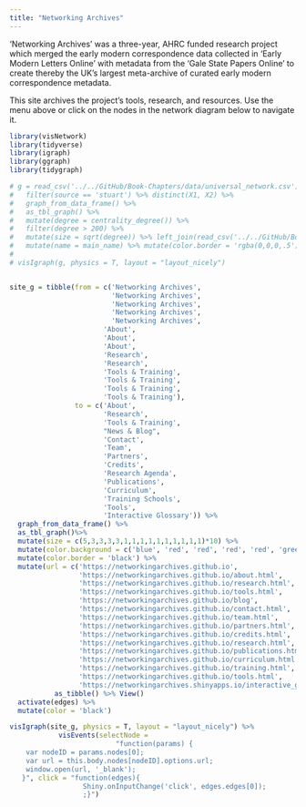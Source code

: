 ```yaml
---
title: "Networking Archives"
---
```


‘Networking Archives’ was a three-year, AHRC funded research project which merged the early modern correspondence data collected in ‘Early Modern Letters Online’ with metadata from the ‘Gale State Papers Online’ to create thereby the UK’s largest meta-archive of curated early modern correspondence metadata. 

This site archives the project's tools, research, and resources. Use the menu above or click on the nodes in the network diagram below to navigate it.

```r

library(visNetwork)
library(tidyverse)
library(igraph)
library(ggraph)
library(tidygraph)

```

```r

# g = read_csv('../../GitHub/Book-Chapters/data/universal_network.csv') %>% 
#   filter(source == 'stuart') %>% distinct(X1, X2) %>%
#   graph_from_data_frame() %>% 
#   as_tbl_graph() %>% 
#   mutate(degree = centrality_degree()) %>% 
#   filter(degree > 200) %>% 
#   mutate(size = sqrt(degree)) %>% left_join(read_csv('../../GitHub/Book-Chapters/data/universal_people.csv')) %>% 
#   mutate(name = main_name) %>% mutate(color.border = 'rgba(0,0,0,.5') %>% mutate(color.alpha = .8) %>% mutate(color.background = 'rgba(0,0,255,.5') 
# 
# visIgraph(g, physics = T, layout = "layout_nicely")


site_g = tibble(from = c('Networking Archives', 
                         'Networking Archives',
                         'Networking Archives',
                         'Networking Archives',
                         'Networking Archives',
                       'About',
                       'About',
                       'About',
                       'Research',
                       'Research', 
                       'Tools & Training', 
                       'Tools & Training', 
                       'Tools & Training', 
                       'Tools & Training'), 
                to = c('About', 
                       'Research', 
                       'Tools & Training', 
                       "News & Blog", 
                       'Contact',
                       'Team',
                       'Partners',
                       'Credits',
                       'Research Agenda',
                       'Publications',
                       'Curriculum',
                       'Training Schools',
                       'Tools',
                       'Interactive Glossary')) %>%
  graph_from_data_frame() %>% 
  as_tbl_graph()%>%
  mutate(size = c(5,3,3,3,3,1,1,1,1,1,1,1,1,1,1)*10) %>% 
  mutate(color.background = c('blue', 'red', 'red', 'red', 'red', 'green', 'green', 'green', 'green', 'green', 'green', 'green', 'green', 'green', 'green')) %>% 
  mutate(color.border = 'black') %>% 
  mutate(url = c('https://networkingarchives.github.io',
                 'https://networkingarchives.github.io/about.html',
                 'https://networkingarchives.github.io/research.html',
                 'https://networkingarchives.github.io/tools.html',
                 'https://networkingarchives.github.io/blog',
                 'https://networkingarchives.github.io/contact.html',
                 'https://networkingarchives.github.io/team.html',
                 'https://networkingarchives.github.io/partners.html',
                 'https://networkingarchives.github.io/credits.html',
                 'https://networkingarchives.github.io/research.html',
                 'https://networkingarchives.github.io/publications.html',
                 'https://networkingarchives.github.io/curriculum.html',
                 'https://networkingarchives.github.io/training.html',
                 'https://networkingarchives.github.io/tools.html',
                 'https://networkingarchives.shinyapps.io/interactive_glossary/')) %>% 
           as_tibble() %>% View()
  activate(edges) %>% 
  mutate(color = 'black') 

visIgraph(site_g, physics = T, layout = "layout_nicely") %>% 
            visEvents(selectNode = 
                          "function(params) {
    var nodeID = params.nodes[0];
    var url = this.body.nodes[nodeID].options.url;
    window.open(url, '_blank');
   }", click = "function(edges){
                  Shiny.onInputChange('click', edges.edges[0]);
                  ;}")
  
```

